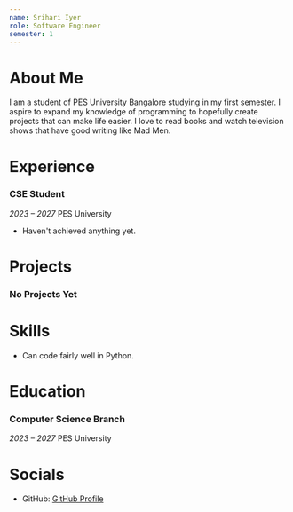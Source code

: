```yaml
---
name: Srihari Iyer
role: Software Engineer
semester: 1
---
```


# About Me

I am a student of PES University Bangalore studying in my first semester.
I aspire to expand my knowledge of programming to hopefully create projects that can make life easier.
I love to read books and watch television shows that have good writing like Mad Men.

# Experience

### **CSE Student**
_2023 – 2027_
PES University
- Haven't achieved anything yet.

# Projects

### **No Projects Yet**

# Skills

- Can code fairly well in Python.

# Education

### Computer Science Branch
_2023 – 2027_
PES University

# Socials

- GitHub: [GitHub Profile](https://github.com/srihari-dev)

